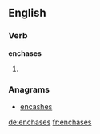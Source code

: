 ==English==

===Verb===
'''enchases'''

# {{third-person singular of|[[enchase]]}}

===Anagrams===
* [[encashes#English|encashes]]

[[de:enchases]]
[[fr:enchases]]